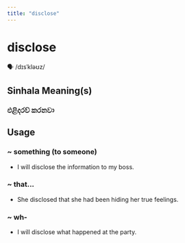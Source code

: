 ```yaml
---
title: "disclose"
---
```


# disclose

🗣️ /dɪsˈkləʊz/

## Sinhala Meaning(s)

### එළිදරව් කරනවා

## Usage

### ~ something (to someone)

- I will disclose the information to my boss.


### ~ that...

- She disclosed that she had been hiding her true feelings.


### ~ wh-

- I will disclose what happened at the party.

